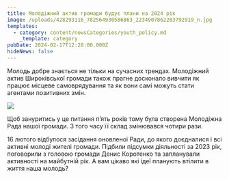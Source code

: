 ```yaml
---
title: Молодіжний актив громади будує плани на 2024 рік
image: /uploads/428293116_782564930586863_2234907862283792919_n.jpg
templates:
  - category: content/newsCategories/youth_policy.md
    _template: category
pubDate: 2024-02-17T12:28:00.000Z
hideNews: false
---
```


Молодь добре знається не тільки на сучасних трендах. Молодіжний актив Широківської громади також прагне досконало вивчити як працює місцеве самоврядування та як вони самі можуть стати агентами позитивних змін.

![](/uploads/427679286_782564920586864_5928994652426369945_n.jpg)

Щоб зануритись у це питання п’ять років тому була створена Молодіжна Рада нашої громади. З того часу її склад змінювався чотири рази.

16 лютого відбулося засідання оновленої Ради, до якого доєдналися і всі активні молоді жителі громади. Підбили підсумки діяльності за 2023 рік, поговорили з головою громади Денис Коротенко та запланували активності на майбутній рік. А вам цікаво які ідеї планують втілити в життя наша молодь?
